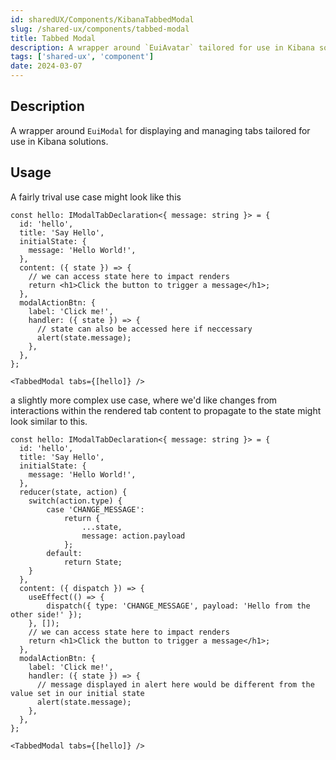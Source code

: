 ```yaml
---
id: sharedUX/Components/KibanaTabbedModal
slug: /shared-ux/components/tabbed-modal
title: Tabbed Modal
description: A wrapper around `EuiAvatar` tailored for use in Kibana solutions.
tags: ['shared-ux', 'component']
date: 2024-03-07
---
```


## Description

A wrapper around `EuiModal` for displaying and managing tabs tailored for use in Kibana solutions.

## Usage

A fairly trival use case might look like this

```tsx
const hello: IModalTabDeclaration<{ message: string }> = {
  id: 'hello',
  title: 'Say Hello',
  initialState: {
    message: 'Hello World!',
  },
  content: ({ state }) => {
    // we can access state here to impact renders
    return <h1>Click the button to trigger a message</h1>;
  },
  modalActionBtn: {
    label: 'Click me!',
    handler: ({ state }) => {
      // state can also be accessed here if neccessary
      alert(state.message);
    },
  },
};

<TabbedModal tabs={[hello]} />
```

a slightly more complex use case, where we'd like changes from interactions within the rendered tab 
content to propagate to the state might look similar to this.

```tsx
const hello: IModalTabDeclaration<{ message: string }> = {
  id: 'hello',
  title: 'Say Hello',
  initialState: {
    message: 'Hello World!',
  },
  reducer(state, action) {
    switch(action.type) {
        case 'CHANGE_MESSAGE':
            return {
                ...state,
                message: action.payload
            };
        default:
            return State;
    }
  },
  content: ({ dispatch }) => {
    useEffect(() => {
        dispatch({ type: 'CHANGE_MESSAGE', payload: 'Hello from the other side!' });
    }, []);
    // we can access state here to impact renders
    return <h1>Click the button to trigger a message</h1>;
  },
  modalActionBtn: {
    label: 'Click me!',
    handler: ({ state }) => {
      // message displayed in alert here would be different from the value set in our initial state
      alert(state.message);
    },
  },
};

<TabbedModal tabs={[hello]} />
```
